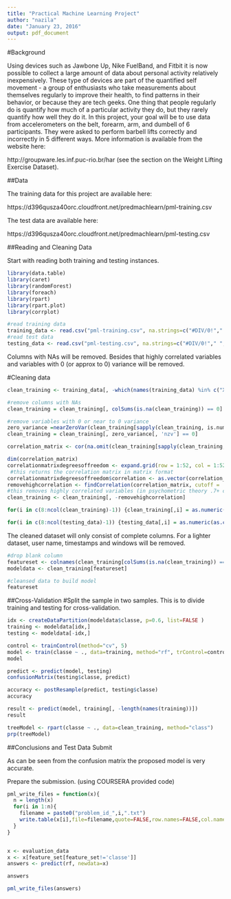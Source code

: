 ```yaml
---
title: "Practical Machine Learning Project"
author: "nazila"
date: "January 23, 2016"
output: pdf_document
---
```


#Background

Using devices such as Jawbone Up, Nike FuelBand, and Fitbit it is now possible to collect a large amount of data about personal activity relatively inexpensively. These type of devices are part of the quantified self movement - a group of enthusiasts who take measurements about themselves regularly to improve their health, to find patterns in their behavior, or because they are tech geeks. One thing that people regularly do is quantify how much of a particular activity they do, but they rarely quantify how well they do it. In this project, your goal will be to use data from accelerometers on the belt, forearm, arm, and dumbell of 6 participants. They were asked to perform barbell lifts correctly and incorrectly in 5 different ways. More information is available from the website here:

http://groupware.les.inf.puc-rio.br/har (see the section on the Weight Lifting Exercise Dataset). 

##Data 

The training data for this project are available here: 

https://d396qusza40orc.cloudfront.net/predmachlearn/pml-training.csv

The test data are available here: 

https://d396qusza40orc.cloudfront.net/predmachlearn/pml-testing.csv


##Reading and Cleaning Data

Start with reading both training and testing instances. 


```r
library(data.table)
library(caret)
library(randomForest)
library(foreach)
library(rpart)
library(rpart.plot)
library(corrplot)
```

```r
#read training data
training_data <- read.csv("pml-training.csv", na.strings=c("#DIV/0!"," ", "", "NA", "NAs", "NULL"))
#read test data
testing_data <- read.csv("pml-testing.csv", na.strings=c("#DIV/0!"," ", "", "NA", "NAs", "NULL"))
```

Columns with NAs will be removed. Besides that highly correlated variables and variables with 0 (or approx to 0) variance will be removed. 

#Cleaning data

```r
clean_training <- training_data[, -which(names(training_data) %in% c("X", "user_name", "raw_timestamp_part_1", "raw_timestamp_part_2", "cvtd_timestamp", "new_window", "num_window"))]

#remove columns with NAs
clean_training = clean_training[, colSums(is.na(clean_training)) == 0]

#remove variables with 0 or near to 0 variance
zero_variance =nearZeroVar(clean_training[sapply(clean_training, is.numeric)], saveMetrics=TRUE)
clean_training = clean_training[, zero_variance[, 'nzv'] == 0]

correlation_matrix <- cor(na.omit(clean_training[sapply(clean_training, is.numeric)]))

dim(correlation_matrix)
correlationmatrixdegreesoffreedom <- expand.grid(row = 1:52, col = 1:52)
 #this returns the correlation matrix in matrix format
correlationmatrixdegreesoffreedom$correlation <- as.vector(correlation_matrix)
removehighcorrelation <- findCorrelation(correlation_matrix, cutoff = .7, verbose = TRUE)
#this removes highly correlated variables (in psychometric theory .7+ correlation is a high correlation)
clean_training <- clean_training[, -removehighcorrelation] 

```


```r

for(i in c(8:ncol(clean_training)-1)) {clean_training[,i] = as.numeric(as.character(clean_training[,i]))}

for(i in c(8:ncol(testing_data)-1)) {testing_data[,i] = as.numeric(as.character(testing_data[,i]))}
```

The cleaned dataset will only consist of complete columns. For a lighter dataset, user name, timestamps and windows will be removed.

```r
#drop blank column
featureset <- colnames(clean_training[colSums(is.na(clean_training)) == 0])[-(1:7)]
modeldata <- clean_training[featureset]

#cleansed data to build model
featureset
```



##Cross-Validation
#Split the sample in two samples. This is to divide training and testing for cross-validation.

```r
idx <- createDataPartition(modeldata$classe, p=0.6, list=FALSE )
training <- modeldata[idx,]
testing <- modeldata[-idx,]

control <- trainControl(method="cv", 5)
model <- train(classe ~ ., data=training, method="rf", trControl=control, ntree=250)
model

predict <- predict(model, testing)
confusionMatrix(testing$classe, predict)

accuracy <- postResample(predict, testing$classe)
accuracy

result <- predict(model, training[, -length(names(training))])
result

treeModel <- rpart(classe ~ ., data=clean_training, method="class")
prp(treeModel) 
```

##Conclusions and Test Data Submit

As can be seen from the confusion matrix the proposed model is very accurate. 

Prepare the submission. (using COURSERA provided code)

```r
pml_write_files = function(x){
  n = length(x)
  for(i in 1:n){
    filename = paste0("problem_id_",i,".txt")
    write.table(x[i],file=filename,quote=FALSE,row.names=FALSE,col.names=FALSE)
  }
}


x <- evaluation_data
x <- x[feature_set[feature_set!='classe']]
answers <- predict(rf, newdata=x)

answers

pml_write_files(answers)
```
